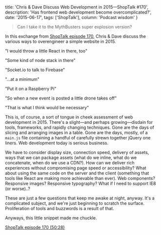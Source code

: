   title: 'Chris & Dave Discuss Web Development in 2015—ShopTalk #170',
  description: 'Has frontend web development become overcomplicated?',
  date: '2015-06-17',
  tags: ['ShopTalk'],
  column: 'Podcast wisdom'
}

> Can I take it to the MythBusters super explosion version?

In this exchange from [ShopTalk episode 170,](http://shoptalkshow.com/episodes/170-rapidfire-46/#t=50:28) Chris & Dave discuss the various ways to overengineer a simple website in 2015.

"I would throw a little React in there, too"

"Some kind of node stack in there"

"Socket.io to talk to Firebase"

"...at a minimum"

"Put it on a Raspberry Pi"

"So when a new event is posted a little drone takes off"

"That is what I think would be necessary"

This is, of course, a sort of tongue in cheek assessment of web development in 2015. There's a slight—and perhaps growing—disdain for tools, frameworks, and rapidly changing techniques. Gone are the days of slicing and arranging images in a table. Gone are the days, mostly, of a `main.js` file containing a handful of carefully strewn together jQuery one liners. Web development today is serious business.

We have to consider display size, connection speed, delivery of assets, ways that we can package assets (what do we inline, what do we concatenate, when do we use a CDN?). How can we deliver rich experiences without compromising page speed or accessibility? What about using the same code on the server and the client (something that tools like React are making more achievable than ever). Web components? Responsive images? Responsive typography? What if I need to support IE8 (or worse)..?

These are just a few questions that keep me awake at night, anyway. It's a complicated subject, and we're just beginning to scratch the surface. Proliferation of tools and buzzwords is a result of that.

Anyways, this little snippet made me chuckle.

[ShopTalk episode 170 (50:28)](http://shoptalkshow.com/episodes/170-rapidfire-46/#t=50:28)
